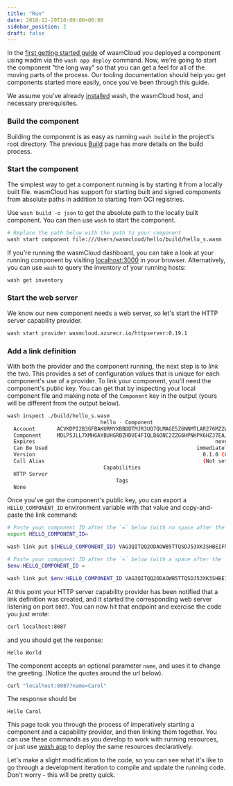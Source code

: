 ```yaml
---
title: "Run"
date: 2018-12-29T10:00:00+00:00
sidebar_position: 2
draft: false
---
```



In the [first getting started guide](/docs/tour/hello-world) of wasmCloud you deployed a component using wadm via the `wash app deploy` command.
Now, we're going to start the component "the long way" so that you can get a feel for all of the moving parts of the process. Our tooling documentation should help you get components started more easily, once you've been through this guide.

We assume you've already [installed](/docs/installation.mdx) wash, the wasmCloud host, and necessary prerequisites.

### Build the component

Building the component is as easy as running `wash build` in the project's root directory. The previous [Build](/docs/developer/components/build) page has more details on the build process.

### Start the component

The simplest way to get a component running is by starting it from a locally built file. wasmCloud has support for starting built and signed components from absolute paths in addition to starting from OCI registries.

Use `wash build -o json` to get the absolute path to the locally built component. You can then use `wash` to start the component.

```bash
# Replace the path below with the path to your component
wash start component file:///Users/wasmcloud/hello/build/hello_s.wasm
```

If you're running the wasmCloud dashboard, you can take a look at your running component by visiting [localhost:3000](http://localhost:3000) in your browser. Alternatively, you can use `wash` to query the inventory of your running hosts:

```bash
wash get inventory
```

### Start the web server

We know our new component needs a web server, so let's start the HTTP server capability provider.

```bash
wash start provider wasmcloud.azurecr.io/httpserver:0.19.1
```

### Add a link definition

With both the provider and the component running, the next step is to _link_ the two. This provides a set of configuration values that is unique for each component's use of a provider. To link your component, you'll need the component's public key. You can get that by inspecting your local component file and making note of the `Component` key in the output (yours will be different from the output below).

```bash
wash inspect ./build/hello_s.wasm
                              hello - Component
  Account       ACVKDPI2B3GFBAKURMYXBBDDTMJR3UQ7QLMAGE5Z6NNMTLAR276MZ2WF
  Component     MDLP5JLL7XMHGAYBUHGRBZHDVE4FIQLB6ONC2ZZG6HPNHPX6HZJ7EAJD
  Expires                                                          never
  Can Be Used                                                immediately
  Version                                                      0.1.0 (0)
  Call Alias                                                   (Not set)
                               Capabilities
  HTTP Server
                                   Tags
  None
```

Once you've got the component's public key, you can export a `HELLO_COMPONENT_ID` environment variable with that value and copy-and-paste the link command:

<Tabs groupId="os" queryString>
<TabItem value="unix" label="Unix" default>

```bash
# Paste your component ID after the `=` below (with no space after the `=`)
export HELLO_COMPONENT_ID=
```

```bash
wash link put ${HELLO_COMPONENT_ID} VAG3QITQQ2ODAOWB5TTQSDJ53XK3SHBEIFNK4AYJ5RKAX2UNSCAPHA5M wasmcloud:httpserver address=0.0.0.0:8087
```

  </TabItem>
  <TabItem value="windows" label="Powershell" default>

```powershell
# Paste your component ID after the `=` below (with a space after the `=`)
$env:HELLO_COMPONENT_ID =
```

```powershell
wash link put $env:HELLO_COMPONENT_ID VAG3QITQQ2ODAOWB5TTQSDJ53XK3SHBEIFNK4AYJ5RKAX2UNSCAPHA5M wasmcloud:httpserver address=0.0.0.0:8087
```

  </TabItem>
</Tabs>

At this point your HTTP server capability provider has been notified that a link definition was created, and it started the corresponding web server listening on port `8087`. You can now hit that endpoint and exercise the code you just wrote:

```bash
curl localhost:8087
```

and you should get the response:

```
Hello World
```

The component accepts an optional parameter `name`, and uses it to change the greeting. (Notice the quotes around the url below).

```bash
curl "localhost:8087?name=Carol"
```

The response should be

```
Hello Carol
```

This page took you through the process of imperatively starting a component and a capability provider, and then linking them together. You can use these commands as you develop to work with running resources, or just use [wash app](/docs/cli/app) to deploy the same resources declaratively.  

Let's make a slight modification to the code, so you can see what it's like to go through a development iteration to compile and update the running code. Don't worry - this will be pretty quick.
